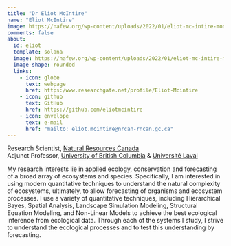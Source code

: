```yaml
---
title: "Dr Eliot McIntire"
name: "Eliot McIntire"
image: https://nafew.org/wp-content/uploads/2022/01/eliot-mc-intire-modal.jpg
comments: false
about: 
  id: eliot
  template: solana
  image: https://nafew.org/wp-content/uploads/2022/01/eliot-mc-intire-modal.jpg
  image-shape: rounded
  links: 
    - icon: globe
      text: webpage
      href: https:/www.researchgate.net/profile/Eliot-Mcintire
    - icon: github
      text: GitHub
      href: https://github.com/eliotmcintire 
    - icon: envelope
      text: e-mail
      href: "mailto: eliot.mcintire@nrcan-rncan.gc.ca"
---
```


::: {#eliot}
Research Scientist, [Natural Resources Canada](www.nrcan.gc.ca/home)\
Adjunct Professor, [University of British Columbia](www.ubc.ca) & [Université Laval](www.ulaval.ca)

My research interests lie in applied ecology, conservation and forecasting of a broad array of ecosystems and species. Specifically, I am interested in using modern quantitative techniques to understand the natural complexity of ecosystems, ultimately, to allow forecasting of organisms and ecosystem processes. I use a variety of quantitative techniques, including Hierarchical Bayes, Spatial Analysis, Landscape Simulation Modeling, Structural Equation Modeling, and Non-Linear Models to achieve the best ecological inference from ecological data. Through each of the systems I study, I strive to understand the ecological processes and to test this understanding by forecasting.
:::
